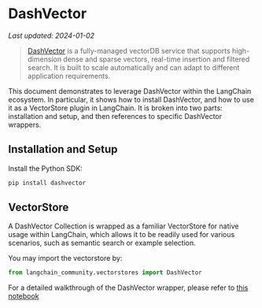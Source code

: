 # DashVector
*Last updated: 2024-01-02*

> [DashVector](https://help.aliyun.com/document_detail/2510225.html) is a fully-managed vectorDB service that supports high-dimension dense and sparse vectors, real-time insertion and filtered search. It is built to scale automatically and can adapt to different application requirements.  

This document demonstrates to leverage DashVector within the LangChain ecosystem. In particular, it shows how to install DashVector, and how to use it as a VectorStore plugin in LangChain.
It is broken into two parts: installation and setup, and then references to specific DashVector wrappers.

## Installation and Setup
Install the Python SDK:
```bash
pip install dashvector
```

## VectorStore

A DashVector Collection is wrapped as a familiar VectorStore for native usage within LangChain, 
which allows it to be readily used for various scenarios, such as semantic search or example selection.

You may import the vectorstore by:
```python
from langchain_community.vectorstores import DashVector
```

For a detailed walkthrough of the DashVector wrapper, please refer to [this notebook](/docs/integrations/vectorstores/dashvector)
